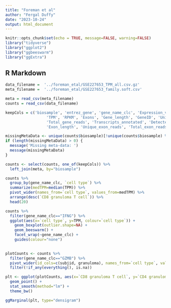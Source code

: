 ```yaml
---
title: "Foreman et al"
author: "Fergal Duffy"
date: "2023-10-24"
output: html_document
---
```


```r
knitr::opts_chunk$set(echo = TRUE, message=FALSE, warning=FALSE)
library("tidyverse")
library("ggplot2")
library("ggbeeswarm")
library("ggExtra")
```

## R Markdown


```r

data_filename =  '../foreman_etal/GSE227653_TPM_all.csv.gz'
meta_filename =  '../foreman_etal/GSE227653_family.soft.csv'

meta = read_csv(meta_filename)
counts = read_csv(data_filename)

keepCols = c('biosample', 'entrez_gene', 'gene_name_clc', 'Expression_value',
                  'TPM', 'RPKM', 'Exons', 'Gene_length', 'GeneID', 'Unique_gene_reads',
                  'Total_gene_reads', 'Transcripts_annotated', 'Detected_transcripts',
                  'Exon_length', 'Unique_exon_reads', 'Total_exon_reads')

missingMetaData <- unique(counts$biosample)[!unique(counts$biosample) %in% meta$biosample]
if (length(missingMetaData) > 0) {
  message('Missing meta-data: ')
  message(missingMetaData)
}

```

```r
counts <- select(counts, one_of(keepCols)) %>%
  left_join(meta, by="biosample")

counts %>%
  group_by(gene_name_clc, `cell type`) %>%
  summarize(medTPM=median(TPM)) %>%
  pivot_wider(names_from=`cell type`, values_from=medTPM) %>%
  arrange(desc(`CD8 granuloma T cell`)) %>%
  head(20)

```
```r
counts %>%
  filter(gene_name_clc=="IFNG") %>%
  ggplot(aes(x=`cell type`, y=TPM, colour=`cell type`)) +
    geom_boxplot(outlier.shape=NA) +
    geom_beeswarm() +
    facet_wrap(~gene_name_clc) +
    guides(colour="none") 
    

```

```r
plotCounts <- counts %>%
  filter(gene_name_clc=="GZMB") %>%
  pivot_wider(id_cols=c(subjid, granuloma), names_from=`cell type`, values_from=TPM) %>%
  filter(!if_any(everything(), is.na)) 

plt <- ggplot(plotCounts, aes(x=`CD8 granuloma T cell`, y=`CD4 granuloma T cell`)) +
  geom_point() +
  stat_smooth(method="lm") +
  theme_bw()

ggMarginal(plt, type="densigram")

```
